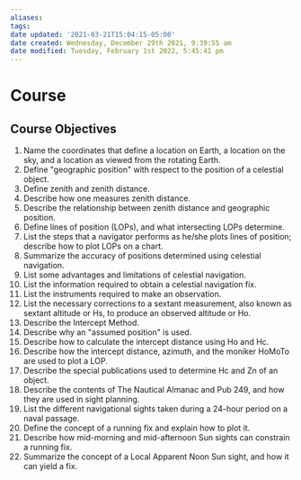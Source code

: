 ```yaml
---
aliases: 
tags: 
date updated: '2021-03-21T15:04:15-05:00'
date created: Wednesday, December 29th 2021, 9:39:55 am
date modified: Tuesday, February 1st 2022, 5:45:41 pm
---
```


# Course

## Course Objectives

1. Name the coordinates that define a location on Earth, a location on the sky, and a location as viewed from the rotating Earth.
2. Define "geographic position" with respect to the position of a celestial object.
3. Define zenith and zenith distance.
4. Describe how one measures zenith distance.
5. Describe the relationship between zenith distance and geographic position.
6. Define lines of position (LOPs), and what intersecting LOPs determine.
7. List the steps that a navigator performs as he/she plots lines of position; describe how to plot LOPs on a chart.
8. Summarize the accuracy of positions determined using celestial navigation.
9. List some advantages and limitations of celestial navigation.
10. List the information required to obtain a celestial navigation fix.
11. List the instruments required to make an observation.
12. List the necessary corrections to a sextant measurement, also known as sextant altitude or Hs, to produce an observed altitude or Ho.
13. Describe the Intercept Method.
14. Describe why an "assumed position" is used.
15. Describe how to calculate the intercept distance using Ho and Hc.
16. Describe how the intercept distance, azimuth, and the moniker HoMoTo are used to plot a LOP.
17. Describe the special publications used to determine Hc and Zn of an object.
18. Describe the contents of The Nautical Almanac and Pub 249, and how they are used in sight planning.
19. List the different navigational sights taken during a 24-hour period on a naval passage.
20. Define the concept of a running fix and explain how to plot it.
21. Describe how mid-morning and mid-afternoon Sun sights can constrain a running fix.
22. Summarize the concept of a Local Apparent Noon Sun sight, and how it can yield a fix.
